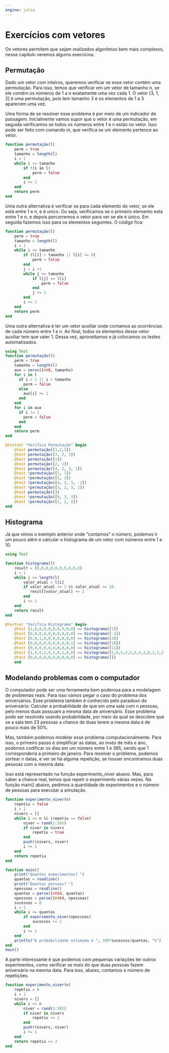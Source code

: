 ```yaml
---
engine: julia
---
```


# Exercícios com vetores  

Os vetores permitem que sejam realizados algoritmos bem mais complexos, nesse capítulo
veremos algums exercícios.

## Permutação

Dado um vetor com inteiros, queremos verificar se esse vetor contém uma permutação.
Para isso, temos que verificar em um vetor de tamanho n, se ele contém os números de
1 a n exatamente uma vez cada 1. O vetor [3, 1, 2] é uma permutação, pois tem tamanho
3 e os elementos de 1 a 3 aparecem uma vez.

Uma forma de se resolver esse problema é por meio de um indicador de passagem. Inicialmente
vamos supor que o vetor é uma permutação, em seguida verificamos se todos os números entre
1 e n estão no vetor. Isso pode ser feito com comando in, que verifica se um elemento pertence
ao vetor.

``` julia
function permutação(l)
    perm = true
    tamanho = length(l)
    i = 1
    while i <= tamanho
        if !(i in l)
            perm = false
        end    
        i += 1
    end
    return perm
end
```


Uma outra alternativa é verificar se para cada elemento do vetor, se ele está entre 1 e n,
e é unico. Ou seja, verificamos se o primeiro elemento está entre 1 e n, e depois percorremos
o vetor para ver se ele é único. Em seguida fazemos isso para os elementos seguintes.
O código fica:

``` julia
function permutação(l)
    perm = true
    tamanho = length(l)
    i = 1
    while i <= tamanho
        if (l[i] > tamanho || l[i] <= 0)
            perm = false
        end
        j = i +1
        while j <= tamanho
            if l[j] == l[i]
                perm = false
            end
            j += 1
        end
        i += 1
    end
    return perm
end
```

Uma outra alternativa é ter um vetor auxiliar onde contamos as ocorrências de cada número entre 1 e n.
Ao final, todos os elementos desse vetor auxiliar tem que valer 1. Dessa vez, aproveitamos e já colocamos
os testes automatizados.


``` julia
using Test
function permutação(l)
    perm = true
    tamanho = length(l)
    aux = zeros(Int8, tamanho)
    for i in l
      if i < 1 || i > tamanho
        perm = false
      else
        aux[i] += 1
      end
    end
    for i in aux
      if i != 1
        perm = false
      end
    end  
    return perm
end

@testset "Verifica Permutação" begin
    @test permutação([1,2,3])
    @test permutação([3, 2, 1])
    @test permutação([1])
    @test permutação([2, 1])
    @test permutação([4, 2, 3, 1])
    @test !permutação([1, 1])
    @test !permutação([1, 3])
    @test !permutação([4, 2, 3, -1])
    @test !permutação([5, 2, 3, 1])
    @test permutação([])
    @test !permutação([0, 3, 3])
    @test !permutação([2, 2, 2])
end
```

## Histograma

Já que vimos o exemplo anterior onde "contamos" o número, podemos ir um pouco além e 
calcular o histograma de um vetor com números entre 1 e 10.

``` julia
using Test

function histograma(l)
    result = [0,0,0,0,0,0,0,0,0,0]
    i = 1
    while i <= length(l)
        valor_atual = l[i]
        if valor_atual >= 1 && valor_atual <= 10
           result[valor_atual] += 1
        end
        i += 1
    end
    return result
end

@testset "Verifica Histograma" begin
    @test [1,0,0,0,0,0,0,0,0,0] == histograma([1])
    @test [0,0,0,0,0,0,0,0,0,0] == histograma([-1])
    @test [0,0,1,0,0,0,0,0,0,0] == histograma([3])
    @test [0,0,0,0,0,0,0,0,0,1] == histograma([10])
    @test [0,0,0,0,0,0,0,0,0,0] == histograma([11])
    @test [1,4,0,2,5,1,0,1,0,0] == histograma([5,6,5,4,5,5,4,2,8,2,1,2,5,2])
    @test [0,0,0,0,0,0,0,0,0,0] == histograma([])
    end

```

## Modelando problemas com o computador

O computador pode ser uma ferramenta bem poderosa para a modelagem de problemas reais.
Para isso vamos pegar o caso do problema dos aniversários. Esse problema também é conhecido
pelo paradoxo do aniversário: Calcular a probabilidade de que em uma sala com n pessoas, 
pelo menos duas possuam a mesma data de aniversário. Esse problema pode ser resolvido usando 
probabilidade, por meio da qual se descobre que se a sala tem 23 pessoas a chance de duas
terem a mesma data é de pouco mais de 50%.

Mas, também podemos modelar esse problema computacionalmente. Para isso, o primeiro passo
é simplificar as datas, ao invés de mês e ano, podemos codificar os dias em um número entre
1 e 365, sendo que 1 corresponderia a primeiro de janeiro. Para resolver o problema, podemos
sortear n datas, e ver se há alguma repetição, se houver encontramos duas pessoas com a mesma
data.

Isso está representado na função experimento_niver abaixo. Mas, para saber a chance real, temos
que repetr o experimento várias vezes. Na função main() abaixo, pedimos a quantidade de experimentos
e o número de pessoas para executar a simulação.


``` julia
function experimento_niver(n)
    repetiu = false
    i = 1
    nivers = []
    while i <= n && (repetiu == false)
        niver = rand(1:365)
        if niver in nivers
            repetiu = true
        end
        push!(nivers, niver)
        i += 1
    end
    return repetiu
end

function main()
    print("Quantos experimentos? ")
    quantas = readline()
    print("Quantas pessoas? ")
    npessoas = readline()
    quantas = parse(Int64, quantas)
    npessoas = parse(Int64, npessoas)
    sucessos = 0
    i = 1
    while i <= quantas
        if experimento_niver(npessoas)
            sucessos += 1
        end
        i += 1
    end
    println("A probabilidade estimada é ", 100*sucessos/quantas, "%")
end
main()

```

A parte interessante é que podemos com pequenas variações ter outros experimentos, como
verificar se mais do que duas pessoas fazem aniversário na mesma data. Para isso, abaixo,
contamos o número de repetições.


``` julia
function experimento_niver(n)
    repetiu = 0
    i = 1
    nivers = []
    while i <= n
        niver = rand(1:365)
        if niver in nivers
            repetiu += 1
        end
        push!(nivers, niver)
        i += 1
    end
    return repetiu >= 2
end
```
